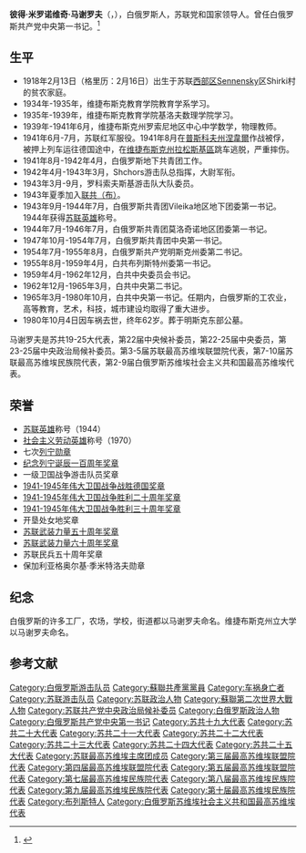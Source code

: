 {{Infobox Officeholder
| name        = 彼得·米罗诺维奇·马谢罗夫
|original_name= Пётр Миро́нович Маше́ров
| image       = 1998. Stamp of Belarus 0259.jpg
| office      = [[白俄罗斯共产党_(1918年)|白俄罗斯共产党]]中央第一书记
| term_start  = 1965年3月30日
| term_end    = 1980年10月14日
| predecessor = [[基里尔·特罗菲莫维奇·马祖罗夫|基里尔·特罗菲莫维奇·马祖罗夫]]
| successor   = [[吉洪·雅科夫列维奇·基谢廖夫|吉洪·雅科夫列维奇·基谢廖夫]]
| birth_date  = {{OldStyleDate|1918年|2月26日|2月13日}}
| birth_place = {{flag|Russian SFSR|1918}}[[西部区|西部区]]Sennensky区Shirki村
| death_date  = {{death date and age|1980|10|4|1918|2|26|df=y}}
| death_place = {{URS}}[[明斯克|明斯克]]
| nationality = {{flag|Russian SFSR|1918}}（1918-1922）<br>{{URS}}（1922-1980）
| party       = [[苏联共产党|苏联共产党]]
|awards={{{!}} style="background: transparent"
{{!}} {{Hero of the Soviet Union|1944}} {{!}}{{!}} {{社会主义劳动英雄|1978}}
{{!}}}
{{{!}} style="background: transparent"
{{!}} {{列宁勋章}} {{!}}{{!}} {{列宁勋章}} {{!}}{{!}} {{列宁勋章}} {{!}}{{!}} {{列宁勋章}}
{{!}}-
{{!}} {{列宁勋章}} {{!}}{{!}} {{列宁勋章}} {{!}}{{!}} {{列宁勋章}}{{!}}{{!}}{{纪念列宁诞辰一百周年奖章}}
{{!}}-
{{!}}{{卫国战争战胜德国奖章}}{{!!}}[[File:Partizan-Medal-1-ribbon.png|40px]]{{!!}}{{卫国战争胜利二十周年奖章}}{{!!}}{{卫国战争胜利三十周年奖章}}
{{!}}-
{{!}}{{苏联武装力量五十周年奖章}}{{!!}}{{苏联武装力量六十周年奖章}}{{!!}}{{开垦处女地奖章}}{{!!}}[[Image:50thMilitiaRIbbon.png|40px]]
{{!}}-
{{!}}{{格奥尔基·季米特洛夫勋章}}
{{!}}}
}}
'''彼得·米罗诺维奇·马谢罗夫'''（{{lang-ru|Пётр Миро́нович Маше́ров}}，{{bd|1918年|2月13日（格里历：2月26日）|1980年|10月4日|catIdx=M马}}），白俄罗斯人，苏联党和国家领导人。曾任白俄罗斯共产党中央第一书记。<ref>{{Cite web|title=Справочник по истории Коммунистической партии и Советского Союза 1898 - 1991|url=http://www.knowbysight.info/MMM/11445.asp|access-date=2021-01-16|archive-date=2017-07-21|archive-url=https://web.archive.org/web/20170721015427/http://www.knowbysight.info/MMM/11445.asp|dead-url=no}}</ref>

==生平==
* 1918年2月13日（格里历：2月16日）出生于苏联[[西部区|西部区]]Sennensky区Shirki村的贫农家庭。
* 1934年-1935年，维捷布斯克教育学院教育学系学习。
* 1935年-1939年，维捷布斯克教育学院基洛夫数理学院学习。
* 1939年-1941年6月，维捷布斯克州罗索尼地区中心中学数学，物理教师。
* 1941年6月-7月，苏联红军服役。1941年8月在[[普斯科夫州|普斯科夫州]][[涅韋爾|涅韋爾]]作战被俘，被押上列车运往德国途中，在[[维捷布斯克州|维捷布斯克州]][[拉松斯基區|拉松斯基區]]跳车逃脱，严重摔伤。
* 1941年8月-1942年4月，白俄罗斯地下共青团工作。
* 1942年4月-1943年3月，{{tsl|en|Belarusian resistance during World War II|白俄罗斯游击运动}}Shchors游击队总指挥，大尉军衔。
* 1943年3月-9月，罗科索夫斯基游击队大队委员。
* 1943年夏季加入[[联共（布）|联共（布）]]。
* 1943年9月-1944年7月，白俄罗斯共青团Vileika地区地下团委第一书记。1944年获得[[苏联英雄|苏联英雄]]称号。
* 1944年7月-1946年7月，白俄罗斯共青团莫洛奇诺地区团委第一书记。
* 1947年10月-1954年7月，白俄罗斯共青团中央第一书记。
* 1954年7月-1955年8月，白俄罗斯共产党明斯克州委第二书记。
* 1955年8月-1959年4月，白共布列斯特州委第一书记。
* 1959年4月-1962年12月，白共中央委员会书记。
* 1962年12月-1965年3月，白共中央第二书记。
* 1965年3月-1980年10月，白共中央第一书记。任期内，白俄罗斯的工农业，高等教育，艺术，科技，城市建设均取得了重大进步。
* 1980年10月4日因车祸去世，终年62岁。葬于明斯克东部公墓。
马谢罗夫是苏共19-25大代表，第22届中央候补委员，第22-25届中央委员，第23-25届中央政治局候补委员。第3-5届苏联最高苏维埃联盟院代表，第7-10届苏联最高苏维埃民族院代表，第2-9届白俄罗斯苏维埃社会主义共和国最高苏维埃代表。

== 荣誉 ==
* [[苏联英雄|苏联英雄]]称号（1944）
* [[社会主义劳动英雄|社会主义劳动英雄]]称号（1970）
* 七次[[列宁勋章|列宁勋章]]
* [[纪念列宁诞辰一百周年奖章|纪念列宁诞辰一百周年奖章]]
* 一级卫国战争游击队员奖章
* [[1941-1945年伟大卫国战争战胜德国奖章|1941-1945年伟大卫国战争战胜德国奖章]]
* [[1941-1945年伟大卫国战争胜利二十周年奖章|1941-1945年伟大卫国战争胜利二十周年奖章]]
* [[1941-1945年伟大卫国战争胜利三十周年奖章|1941-1945年伟大卫国战争胜利三十周年奖章]]
* 开垦处女地奖章
* [[苏联武装力量五十周年奖章|苏联武装力量五十周年奖章]]
* [[苏联武装力量六十周年奖章|苏联武装力量六十周年奖章]]
* 苏联民兵五十周年奖章
* 保加利亚格奥尔基·季米特洛夫勋章

== 纪念 ==
白俄罗斯的许多工厂，农场，学校，街道都以马谢罗夫命名。维捷布斯克州立大学以马谢罗夫命名。
== 参考文献 ==
{{Reflist}}
{{Brezhnev Era}}
{{Authority control}}
{{DEFAULTSORT:Masherov, Pyotr}}
[[Category:白俄罗斯游击队员|Category:白俄罗斯游击队员]]
[[Category:蘇聯共產黨黨員|Category:蘇聯共產黨黨員]]
[[Category:车祸身亡者|Category:车祸身亡者]]
[[Category:苏联游击队员|Category:苏联游击队员]]
[[Category:苏联政治人物|Category:苏联政治人物]]
[[Category:蘇聯第二次世界大戰人物|Category:蘇聯第二次世界大戰人物]]
[[Category:苏联共产党中央政治局候补委员|Category:苏联共产党中央政治局候补委员]]
[[Category:白俄罗斯政治人物|Category:白俄罗斯政治人物]]
[[Category:白俄罗斯共产党中央第一书记|Category:白俄罗斯共产党中央第一书记]]
[[Category:苏共十九大代表|Category:苏共十九大代表]]
[[Category:苏共二十大代表|Category:苏共二十大代表]]
[[Category:苏共二十一大代表|Category:苏共二十一大代表]]
[[Category:苏共二十二大代表|Category:苏共二十二大代表]]
[[Category:苏共二十三大代表|Category:苏共二十三大代表]]
[[Category:苏共二十四大代表|Category:苏共二十四大代表]]
[[Category:苏共二十五大代表|Category:苏共二十五大代表]]
[[Category:苏联最高苏维埃主席团成员|Category:苏联最高苏维埃主席团成员]]
[[Category:第三届最高苏维埃联盟院代表|Category:第三届最高苏维埃联盟院代表]]
[[Category:第四届最高苏维埃联盟院代表|Category:第四届最高苏维埃联盟院代表]]
[[Category:第五届最高苏维埃联盟院代表|Category:第五届最高苏维埃联盟院代表]]
[[Category:第七届最高苏维埃民族院代表|Category:第七届最高苏维埃民族院代表]]
[[Category:第八届最高苏维埃民族院代表|Category:第八届最高苏维埃民族院代表]]
[[Category:第九届最高苏维埃民族院代表|Category:第九届最高苏维埃民族院代表]]
[[Category:第十届最高苏维埃民族院代表|Category:第十届最高苏维埃民族院代表]]
[[Category:布列斯特人|Category:布列斯特人]]
[[Category:白俄罗斯苏维埃社会主义共和国最高苏维埃代表|Category:白俄罗斯苏维埃社会主义共和国最高苏维埃代表]]